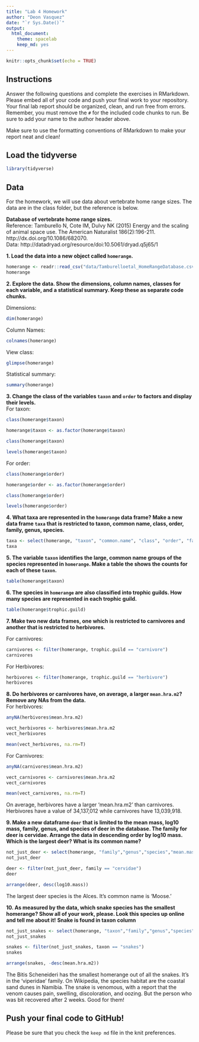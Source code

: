 ```yaml
---
title: "Lab 4 Homework"
author: "Deon Vasquez"
date: "`r Sys.Date()`"
output:
  html_document: 
    theme: spacelab
    keep_md: yes
---
```


```r
knitr::opts_chunk$set(echo = TRUE)
```

## Instructions
Answer the following questions and complete the exercises in RMarkdown. Please embed all of your code and push your final work to your repository. Your final lab report should be organized, clean, and run free from errors. Remember, you must remove the `#` for the included code chunks to run. Be sure to add your name to the author header above.  

Make sure to use the formatting conventions of RMarkdown to make your report neat and clean!  

## Load the tidyverse
```r
library(tidyverse)
```

## Data
For the homework, we will use data about vertebrate home range sizes. The data are in the class folder, but the reference is below.  

**Database of vertebrate home range sizes.**  
Reference: Tamburello N, Cote IM, Dulvy NK (2015) Energy and the scaling of animal space use. The American Naturalist 186(2):196-211. http://dx.doi.org/10.1086/682070.  
Data: http://datadryad.org/resource/doi:10.5061/dryad.q5j65/1  

**1. Load the data into a new object called `homerange`.**

```r
homerange <- readr::read_csv("data/Tamburelloetal_HomeRangeDatabase.csv")
homerange
```


**2. Explore the data. Show the dimensions, column names, classes for each variable, and a statistical summary. Keep these as separate code chunks.**  

Dimensions:
```r
dim(homerange)
```
Column Names:
```r
colnames(homerange)
```
View class:
```r
glimpse(homerange)
```
Statistical summary:
```r
summary(homerange)
```

**3. Change the class of the variables `taxon` and `order` to factors and display their levels.**  
For taxon:
```r
class(homerange$taxon)
```

```r
homerange$taxon <- as.factor(homerange$taxon)
```

```r
class(homerange$taxon)
```
```r
levels(homerange$taxon)
```
For order:
```r
class(homerange$order)
```

```r
homerange$order <- as.factor(homerange$order)
```

```r
class(homerange$order)
```

```r
levels(homerange$order)
```

**4. What taxa are represented in the `homerange` data frame? Make a new data frame `taxa` that is restricted to taxon, common name, class, order, family, genus, species.**  

```r
taxa <- select(homerange, "taxon", "common.name", "class", "order", "family", "genus", "species")
taxa
```


**5. The variable `taxon` identifies the large, common name groups of the species represented in `homerange`. Make a table the shows the counts for each of these `taxon`.**  

```r
table(homerange$taxon)
```


**6. The species in `homerange` are also classified into trophic guilds. How many species are represented in each trophic guild.**  

```r
table(homerange$trophic.guild)
```


**7. Make two new data frames, one which is restricted to carnivores and another that is restricted to herbivores.**  

For carnivores:
```r
carnivores <- filter(homerange, trophic.guild == "carnivore")
carnivores
```

For Herbivores:
```r
herbivores <- filter(homerange, trophic.guild == "herbivore")
herbivores
```


**8. Do herbivores or carnivores have, on average, a larger `mean.hra.m2`? Remove any NAs from the data.**  
For herbivores:
```r
anyNA(herbivores$mean.hra.m2)
```
```r
vect_herbivores <- herbivores$mean.hra.m2
vect_herbivores
```
```r
mean(vect_herbivores, na.rm=T)
```
For Carnivores:
```r
anyNA(carnivores$mean.hra.m2)
```
```r
vect_carnivores <- carnivores$mean.hra.m2
vect_carnivores
```
```r
mean(vect_carnivores, na.rm=T)
```
On average, herbivores have a larger 'mean.hra.m2' than carnivores. Herbivores have a value of 34,137,012 while carnivores have 13,039,918.


**9. Make a new dataframe `deer` that is limited to the mean mass, log10 mass, family, genus, and species of deer in the database. The family for deer is cervidae. Arrange the data in descending order by log10 mass. Which is the largest deer? What is its common name?**  

```r
not_just_deer <- select(homerange, "family","genus","species","mean.mass.g", "log10.mass")
not_just_deer
```

```r
deer <- filter(not_just_deer, family == "cervidae")
deer
```

```r
arrange(deer, desc(log10.mass))
```

The largest deer species is the Alces. It's common name is 'Moose.'

**10. As measured by the data, which snake species has the smallest homerange? Show all of your work, please. Look this species up online and tell me about it!** **Snake is found in taxon column**    

```r
not_just_snakes <- select(homerange, "taxon","family","genus","species","mean.hra.m2", "log10.hra")
not_just_snakes
```
```r
snakes <- filter(not_just_snakes, taxon == "snakes")
snakes
```

```r
arrange(snakes, -desc(mean.hra.m2))
```
The Bitis Scheneideri has the smallest homerange out of all the snakes. It's in the 'viperidae' family. On Wikipedia, the species habitat are the coastal sand dunes in Namibia. The snake is venomous, with a report that the venom causes pain, swelling, discoloration, and oozing. But the person who was bit recovered after 2 weeks. Good for them!

## Push your final code to GitHub!
Please be sure that you check the `keep md` file in the knit preferences.   